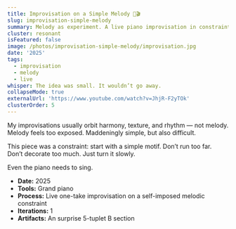 ```yaml
---
title: Improvisation on a Simple Melody 🎵🎬
slug: improvisation-simple-melody
summary: Melody as experiment. A live piano improvisation in constraint and return.
cluster: resonant
isFeatured: false
image: /photos/improvisation-simple-melody/improvisation.jpg
date: '2025'
tags:
  - improvisation
  - melody
  - live
whisper: The idea was small. It wouldn’t go away.
collapseMode: true
externalUrl: 'https://www.youtube.com/watch?v=JhjR-F2yTOk'
clusterOrder: 5
---
```


<ProjectOverview>
My improvisations usually orbit harmony, texture, and rhythm — not melody.  
Melody feels too exposed. Maddeningly simple, but also difficult.

This piece was a constraint: start with a simple motif. Don’t run too far. Don’t decorate too much. Just turn it slowly.

</ProjectOverview>

<MediaSection title="Listening Frame">
  <MediaItem
    title="Improvisation on a Simple Melody"
    description="An exercise in staying with one musical thought."
    youtubeUrl="https://www.youtube.com/embed/JhjR-F2yTOk"
  />
</MediaSection>

<FieldNote>
Even the piano needs to sing.
</FieldNote>

<CollapseMetadata>
  <ul>
    <li><strong>Date:</strong> 2025</li>
    <li><strong>Tools:</strong> Grand piano</li>
    <li><strong>Process:</strong> Live one-take improvisation on a self-imposed melodic constraint</li>
    <li><strong>Iterations:</strong> 1</li>
    <li><strong>Artifacts:</strong> An surprise 5-tuplet B section</li>
  </ul>
</CollapseMetadata>

<CallToAction email="aaron.demby.jones@gmail.com" />
